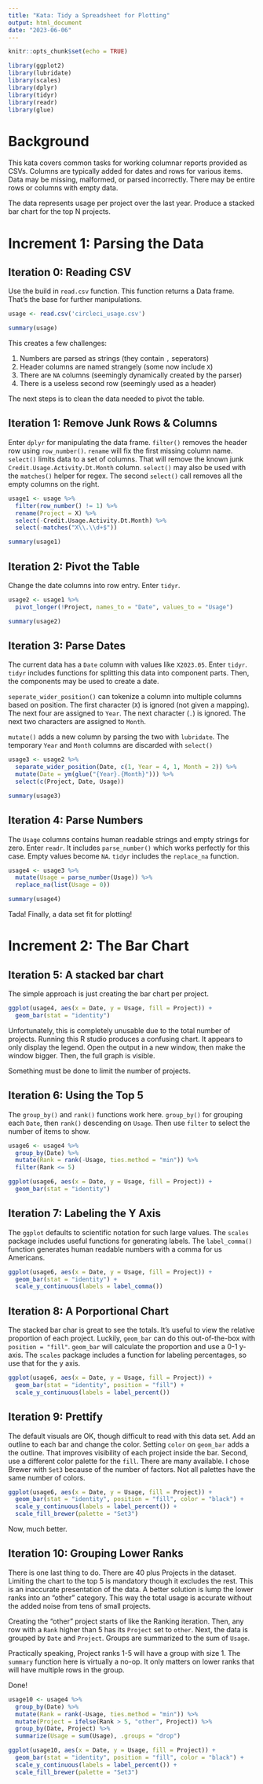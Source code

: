 ```yaml
---
title: "Kata: Tidy a Spreadsheet for Plotting"
output: html_document
date: "2023-06-06"
---
```


```r
knitr::opts_chunk$set(echo = TRUE)

library(ggplot2)
library(lubridate)
library(scales)
library(dplyr)
library(tidyr)
library(readr)
library(glue)
```

# Background

This kata covers common tasks for working columnar reports provided as CSVs.
Columns are typically added for dates and rows for various items. Data may be
missing, malformed, or parsed incorrectly. There may be entire rows or columns
with empty data.

The data represents usage per project over the last year. Produce a stacked bar
chart for the top N projects.

# Increment 1: Parsing the Data

## Iteration 0: Reading CSV

Use the build in `read.csv` function. This function returns a Data frame. That's
the base for further manipulations.

```r
usage <- read.csv('circleci_usage.csv')

summary(usage)
```

This creates a few challenges:

1. Numbers are parsed as strings (they contain `,` seperators)
2. Header columns are named strangely (some now include `X`)
3. There are `NA` columns (seemingly dynamically created by the parser)
4. There is a useless second row (seemingly used as a header)

The next steps is to clean the data needed to pivot the table.

## Iteration 1: Remove Junk Rows & Columns

Enter `dplyr` for manipulating the data frame. `filter()` removes the header
row using `row_number()`. `rename` will fix the first missing column name.
`select()` limits data to a set of
columns. That will remove the known junk `Credit.Usage.Activity.Dt.Month`
column. `select()` may also be used with the `matches()` helper for regex.
The second `select()` call removes all the empty columns on the right.

```r
usage1 <- usage %>%
  filter(row_number() != 1) %>%
  rename(Project = X) %>%
  select(-Credit.Usage.Activity.Dt.Month) %>%
  select(-matches("X\\.\\d+$"))

summary(usage1)
```

## Iteration 2: Pivot the Table

Change the date columns into row entry. Enter `tidyr`.

```r
usage2 <- usage1 %>%
  pivot_longer(!Project, names_to = "Date", values_to = "Usage")

summary(usage2)
```

## Iteration 3: Parse Dates

The current data has a `Date` column with values like `X2023.05`. Enter `tidyr`.
`tidyr` includes functions for splitting this data into component parts. Then,
the components may be used to create a date.

`seperate_wider_position()` can tokenize a column into multiple columns based
on position. The first character (`X`) is ignored (not given a mapping). The
next four are assigned to `Year`. The next character (`.`) is ignored. The
next two characters are assigned to `Month`.

`mutate()` adds a new column by parsing the two with `lubridate`. The temporary
`Year` and `Month` columns are discarded with `select()`

```r
usage3 <- usage2 %>%
  separate_wider_position(Date, c(1, Year = 4, 1, Month = 2)) %>%
  mutate(Date = ym(glue("{Year}.{Month}"))) %>%
  select(c(Project, Date, Usage))

summary(usage3)
```

## Iteration 4: Parse Numbers

The `Usage` columns contains human readable strings and empty strings for zero.
Enter `readr`. It includes `parse_number()` which works perfectly for this case.
Empty values become `NA`. `tidyr` includes the `replace_na` function.

```r
usage4 <- usage3 %>%
  mutate(Usage = parse_number(Usage)) %>%
  replace_na(list(Usage = 0))

summary(usage4)
```

Tada! Finally, a data set fit for plotting!

# Increment 2: The Bar Chart

## Iteration 5: A stacked bar chart

The simple approach is just creating the bar chart per project.

```r
ggplot(usage4, aes(x = Date, y = Usage, fill = Project)) +
  geom_bar(stat = "identity")
```

Unfortunately, this is completely unusable due to the total number of projects.
Running this R studio produces a confusing chart. It appears to only display
the legend. Open the output in a new window, then make the window bigger. Then,
the full graph is visible.

Something must be done to limit the number of projects.

## Iteration 6: Using the Top 5

The `group_by()` and `rank()` functions work here. `group_by()` for grouping
each `Date`, then `rank()` descending on `Usage`. Then use `filter` to select
the number of items to show.

```r
usage6 <- usage4 %>%
  group_by(Date) %>%
  mutate(Rank = rank(-Usage, ties.method = "min")) %>%
  filter(Rank <= 5)

ggplot(usage6, aes(x = Date, y = Usage, fill = Project)) +
  geom_bar(stat = "identity")
```

## Iteration 7: Labeling the Y Axis

The `ggplot` defaults to scientific notation for such large values. The `scales`
package includes useful functions for generating labels. The `label_comma()`
function generates human readable numbers with a comma for us Americans.

```r
ggplot(usage6, aes(x = Date, y = Usage, fill = Project)) +
  geom_bar(stat = "identity") +
  scale_y_continuous(labels = label_comma())
```

## Iteration 8: A Porportional Chart

The stacked bar char is great to see the totals. It's useful to view the
relative proportion of each project. Luckily, `geom_bar` can do this
out-of-the-box with `position = "fill"`. `geom_bar` will calculate the
proportion and use a 0-1 y-axis. The `scales` package includes a function for
labeling percentages, so use that for the y axis.

```r
ggplot(usage6, aes(x = Date, y = Usage, fill = Project)) +
  geom_bar(stat = "identity", position = "fill") +
  scale_y_continuous(labels = label_percent())
```

## Iteration 9: Prettify

The default visuals are OK, though difficult to read with this data set. Add an
outline to each bar and change the color. Setting `color` on `geom_bar` adds a
the outline. That improves visibility of each project inside the bar. Second,
use a different color palette for the `fill`. There are many available.
I chose Brewer with `Set3` because of the number of factors. Not all palettes
have the same number of colors.

```r
ggplot(usage6, aes(x = Date, y = Usage, fill = Project)) +
  geom_bar(stat = "identity", position = "fill", color = "black") +
  scale_y_continuous(labels = label_percent()) +
  scale_fill_brewer(palette = "Set3")
```

Now, much better.

## Iteration 10: Grouping Lower Ranks

There is one last thing to do. There are 40 plus Projects in the dataset.
Limiting the chart to the top 5 is mandatory though it excludes the rest. This
is an inaccurate presentation of the data. A better solution is lump the lower
ranks into an "other" category. This way the total usage is accurate without
the added noise from tens of small projects.

Creating the "other" project starts of like the Ranking iteration. Then,
any row with a `Rank` higher than 5 has its `Project` set to `other`. Next, the
data is grouped by `Date` and `Project`. Groups are summarized to the sum of
`Usage`.

Practically speaking, Project ranks 1-5 will have a group with size 1. The
`summary` function here is virtually a no-op. It only matters on lower ranks
that will have multiple rows in the group.

Done!

```r
usage10 <- usage4 %>%
  group_by(Date) %>%
  mutate(Rank = rank(-Usage, ties.method = "min")) %>%
  mutate(Project = ifelse(Rank > 5, "other", Project)) %>%
  group_by(Date, Project) %>%
  summarize(Usage = sum(Usage), .groups = "drop")

ggplot(usage10, aes(x = Date, y = Usage, fill = Project)) +
  geom_bar(stat = "identity", position = "fill", color = "black") +
  scale_y_continuous(labels = label_percent()) +
  scale_fill_brewer(palette = "Set3")
```
